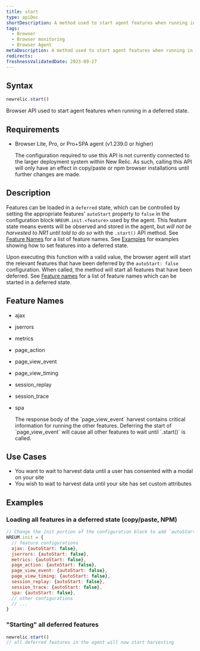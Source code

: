 ```yaml
---
title: start
type: apiDoc
shortDescription: A method used to start agent features when running in a deferred state
tags:
  - Browser
  - Browser monitoring
  - Browser Agent
metaDescription: A method used to start agent features when running in a deferred state
redirects:
freshnessValidatedDate: 2023-09-27
---
```


## Syntax

```js
newrelic.start()
```

Browser API used to start agent features when running in a deferred state.

## Requirements

* Browser Lite, Pro, or Pro+SPA agent (v1.239.0 or higher)
  
  <Callout variant="important">
  The configuration required to use this API is not currently connected to the larger deployment system within New Relic. As such, calling this API will only have an effect in copy/paste or npm browser installations until further changes are made.
  </Callout>

## Description

Features can be loaded in a `deferred` state, which can be controlled by setting the appropriate features' `autoStart` property to `false` in the configuration block `NREUM.init.<feature>` used by the agent. This feature state means events will be observed and stored in the agent, but *will not be harvested to NR1 until told to do so* with the `.start()` API method. See [Feature Names](#feature-names) for a list of feature names. See [Examples](#examples) for examples showing how to set features into a deferred state.

Upon executing this function with a valid value, the browser agent will start the relevant features that have been deferred by the `autoStart: false` configuration. When called, the method will start all features that have been deferred.
See [Feature names](#feature-names) for a list of feature names which can be started in a deferred state.

## Feature Names
* ajax
* jserrors
* metrics
* page_action
* page_view_event
* page_view_timing
* session_replay
* session_trace
* spa

  <Callout variant="important">
  The response body of the `page_view_event` harvest contains critical information for running the other features. Deferring the start of `page_view_event` will cause all other features to wait until `.start()` is called.
  </Callout>

## Use Cases
* You want to wait to harvest data until a user has consented with a modal on your site
* You wish to wait to harvest data until your site has set custom attributes

## Examples

### Loading all features in a deferred state (copy/paste, NPM)
```js
// Change the init portion of the configuration block to add `autoStart: false` to any features desired to load in a deferred state
NREUM.init = {
  // feature configurations
  ajax: {autoStart: false},
  jserrors: {autoStart: false},
  metrics: {autoStart: false},
  page_action: {autoStart: false},
  page_view_event: {autoStart: false},
  page_view_timing: {autoStart: false},
  session_replay: {autoStart: false},
  session_trace: {autoStart: false},
  spa: {autoStart: false},
  // other configurations
  // ...
}
```

### "Starting" all deferred features

```js
newrelic.start()
// all deferred features in the agent will now start harvesting
```
